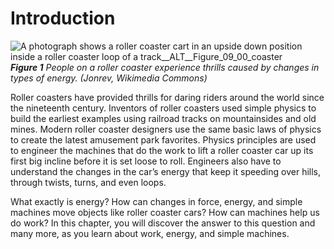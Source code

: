# Introduction

![A photograph shows a roller coaster cart in an upside down position inside a roller coaster loop of a track__ALT__Figure_09_00_coaster](__MEDIA_URL__CNX_HSPhysics_09_00_coaster.jpg)
***Figure 1** People on a roller coaster experience thrills caused by changes in types of energy. (Jonrev, Wikimedia Commons)*


Roller coasters have provided thrills for daring riders around the world since the nineteenth century. Inventors of roller coasters used simple physics to build the earliest examples using railroad tracks on mountainsides and old mines. Modern roller coaster designers use the same basic laws of physics to create the latest amusement park favorites. Physics principles are used to engineer the machines that do the work to lift a roller coaster car up its first big incline before it is set loose to roll. Engineers also have to understand the changes in the car’s energy that keep it speeding over hills, through twists, turns, and even loops.

What exactly is energy? How can changes in force, energy, and simple machines move objects like roller coaster cars? How can machines help us do work? In this chapter, you will discover the answer to this question and many more, as you learn about work, energy, and simple machines.
